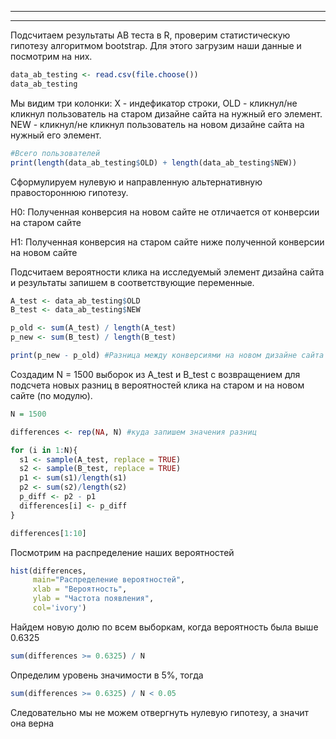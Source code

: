 ------------------------------------------------------------------------

------------------------------------------------------------------------

Подсчитаем результаты AB теста в R, проверим статистическую гипотезу алгоритмом bootstrap. Для этого загрузим наши данные и посмотрим на них.

```{r setup, include=FALSE}
data_ab_testing <- read.csv(file.choose())
data_ab_testing
```

Мы видим три колонки: X - индефикатор строки, OLD - кликнул/не кликнул пользователь на старом дизайне сайта на нужный его элемент. NEW - кликнул/не кликнул пользователь на новом дизайне сайта на нужный его элемент.

```{r}
#Всего пользователей
print(length(data_ab_testing$OLD) + length(data_ab_testing$NEW))
```

Сформулируем нулевую и направленную альтернативную правостороннюю гипотезу.

H0: Полученная конверсия на новом сайте не отличается от конверсии на старом сайте

H1: Полученная конверсия на старом сайте ниже полученной конверсии на новом сайте

Подсчитаем вероятности клика на исследуемый элемент дизайна сайта и результаты запишем в соответствующие переменные.

```{r}
A_test <- data_ab_testing$OLD
B_test <- data_ab_testing$NEW

p_old <- sum(A_test) / length(A_test)
p_new <- sum(B_test) / length(B_test)

print(p_new - p_old) #Разница между конверсиями на новом дизайне сайта и на старом
```

Создадим N = 1500 выборок из A_test и B_test с возвращением для подсчета новых разниц в вероятностей клика на старом и на новом сайте (по модулю).

```{r}
N = 1500 

differences <- rep(NA, N) #куда запишем значения разниц

for (i in 1:N){
  s1 <- sample(A_test, replace = TRUE)
  s2 <- sample(B_test, replace = TRUE)
  p1 <- sum(s1)/length(s1)
  p2 <- sum(s2)/length(s2)
  p_diff <- p2 - p1
  differences[i] <- p_diff
}

differences[1:10]
```

Посмотрим на распределение наших вероятностей

```{r}

hist(differences, 
     main="Распределение вероятностей", 
     xlab = "Вероятность",
     ylab = "Частота появления",
     col='ivory')

```

Найдем новую долю по всем выборкам, когда вероятность была выше 0.6325

```{r}
sum(differences >= 0.6325) / N
```

Определим уровень значимости в 5%, тогда

```{r}
sum(differences >= 0.6325) / N < 0.05
```

Следовательно мы не можем отвергнуть нулевую гипотезу, а значит она верна
